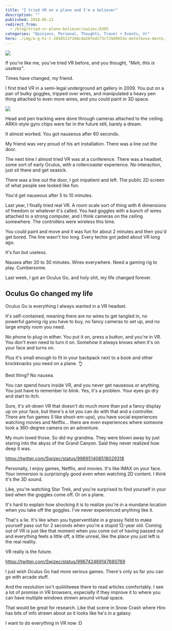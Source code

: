 ```yaml
---
title: "I tried VR on a plane and I'm a believer"
description: ""
published: 2018-05-22
redirect_from:
  - /blog/tried-vr-plane-believer/swizec/8395
categories: "Opinions, Personal, Thoughts, Travel + Events, Vr"
hero: ./img/a-g-hi-t-20185137108cda207ed273cf29d9953e-metelkova-mesto.jpg
---
```


![](https://swizec.com/blog/wp-content/uploads/2018/05/gif-of-VR-on-a-plane.gif)

If you're like me, you've tried VR before, and you thought, _"Meh, this is useless"_.

Times have changed, my friend.

I first tried VR in a semi-legal underground art gallery in 2009. You put on a pair of bulky goggles, tripped over wires, and manipulated a heavy pen thing attached to even more wires, and you could paint in 3D space.

![](./img/-mestojpg239ab2.jpeg)

Head and pen tracking were done through cameras attached to the ceiling. ARKit-style gyro chips were far in the future still, barely a dream.

It almost worked. You got nauseous after 60 seconds.

My friend was very proud of his art installation. There was a line out the door.

The next time I almost tried VR was at a conference. There was a headset, some sort of early Oculus, with a rollercoaster experience. No interaction, just sit there and get seasick.

There was a line out the door, I got impatient and left. The public 2D screen of what people see looked like fun.

You'd get nauseous after 5 to 10 minutes.

Last year, I finally tried real VR. A room scale sort of thing with 6 dimensions of freedom or whatever it's called. You had goggles with a bunch of wires attached to a strong computer, and I think cameras on the ceiling somewhere. The controllers were wireless this time.

You could paint and move and it was fun for about 2 minutes and then you'd get bored. The line wasn't too long. Every techie got jaded about VR long ago.

It's fun but useless.

Nausea after 20 to 30 minutes. Wires everywhere. Need a gaming rig to play. Cumbersome.

Last week, I got an Oculus Go, and holy shit, my life changed forever.

## Oculus Go changed my life

Oculus Go is everything I always wanted in a VR headset.

It's self-contained, meaning there are no wires to get tangled in, no powerful gaming rig you have to buy, no fancy cameras to set up, and no large empty room you need.

No phone to plug-in either. You put it on, press a button, and you're in VR. You don't even need to turn it on. Somehow it always knows when it's on your face and turns on.

Plus it's small enough to fit in your backpack next to a book and other knickknacks you need on a plane. 👌

Best thing? No nausea.

You can spend _hours_ inside VR, and you never get nauseous or anything. You just have to remember to blink. Yes, it's a problem. Your eyes go dry and start to itch.

Sure, it's sit-down VR that doesn't do much more than put a fancy display up on your face, but there's a lot you can do with that and a controller. There are fun games (I like shoot-em-ups), you have social experiences watching movies and Netflix… there are even experiences where someone took a 360-degree camera on an adventure.

My mum loved those. So did my grandma. They were blown away by just staring into the abyss of the Grand Canyon. Said they never realized how deep it was.

https://twitter.com/Swizec/status/998951408518029318

Personally, I enjoy games, Netflix, and movies. It's like IMAX on your face. Your immersion is surprisingly good even when watching 2D content. I think it's the 3D sound.

Like, you're watching Star Trek, and you're surprised to find yourself in your bed when the goggles come off. Or on a plane.

It's hard to explain how shocking it is to realize you're in a mundane location when you take off the goggles. I've never experienced anything like it.

That's a lie. It's like when you hyperventilate in a grassy field to make yourself pass out for 2 seconds when you're a stupid 12-year old. Coming out of VR is just like that moment when you come out of having passed out and everything feels a little off, a little unreal, like the place you just left is the real reality.

VR really is the future.

https://twitter.com/Swizec/status/996742469147680769

I just wish Oculus Go had more serious games. There's only so far you can go with arcade stuff.

And the resolution isn't quiiiiiiteeee there to read articles comfortably. I see a lot of promise in VR browsers, especially if they improve it to where you can have multiple windows strewn around virtual space.

That would be great for research. Like that scene in Snow Crash where Hiro has bits of info strewn about so it looks like he's in a galaxy.

I want to do everything in VR now :D
